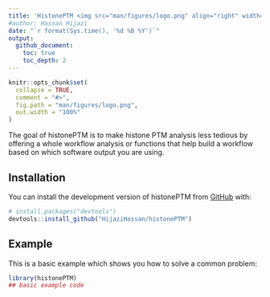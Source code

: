 ```yaml
---
title: 'HistonePTM <img src="man/figures/logo.png" align="right" width="240" height="277"/>'
#author: Hassan Hijazi
date: "`r format(Sys.time(), '%d %B %Y')`"
output: 
  github_document:
    toc: true
    toc_depth: 2
---
```


<!-- README.md is generated from README.Rmd. Please edit that file -->




```r
knitr::opts_chunk$set(
  collapse = TRUE,
  comment = "#>",
  fig.path = "man/figures/logo.png",
  out.width = "100%"
)

```


<!-- badges: start -->

<!-- badges: end -->

The goal of histonePTM is to make histone PTM analysis less tedious by offering a whole workflow analysis or functions that help build a workflow based on which software output you are using.

## Installation

You can install the development version of histonePTM from [GitHub](https://github.com/) with:

``` r
# install.packages("devtools")
devtools::install_github("HijaziHassan/histonePTM")
```

## Example

This is a basic example which shows you how to solve a common problem:

```r
library(histonePTM)
## basic example code
```

